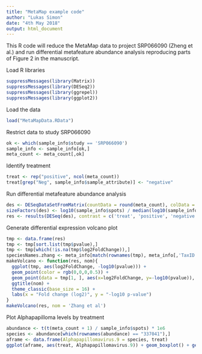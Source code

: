 ```yaml
---
title: "MetaMap example code"
author: "Lukas Simon"
date: "4th May 2018"
output: html_document
---
```


This R code will reduce the MetaMap data to project SRP066090 (Zheng et al.) and run differential metafeature abundance analysis reproducing parts of Figure 2 in the manuscript.

Load R libraries
```r
suppressMessages(library(Matrix))
suppressMessages(library(DESeq2))
suppressMessages(library(ggrepel))
suppressMessages(library(ggplot2))
```

Load the data
```r
load("MetaMapData.RData")
```

Restrict data to study SRP066090 
```r
ok <- which(sample_info$study == 'SRP066090')
sample_info <- sample_info[ok,]
meta_count <- meta_count[,ok]
```

Identify treatment
```r
treat <- rep("positive", ncol(meta_count))
treat[grep("Neg", sample_info$sample_attribute)] <- "negative"
```

Run differential metafeature abundance analysis
```r
des <- DESeqDataSetFromMatrix(countData = round(meta_count), colData = data.frame(treat = treat), design = ~ treat)
sizeFactors(des) <- log10(sample_info$spots) / median(log10(sample_info$spots))
res <- results(DESeq(des), contrast = c('treat', 'positive', 'negative'))
```

Generate differential expression volcano plot
```r
tmp <- data.frame(res)
tmp <- tmp[sort.list(tmp$pvalue),]
tmp <- tmp[which(!is.na(tmp$log2FoldChange)),]
speciesNames.zhang <- meta_info[match(rownames(tmp), meta_info[,'TaxID']), 'Species']
makeVolcano <- function(res, nom){
  ggplot(tmp, aes(log2FoldChange, -log10(pvalue))) +
  geom_point(color = rgb(0,0,0,0.5)) +
  geom_point(data = tmp[1, ], aes(x=log2FoldChange, y=-log10(pvalue)), color="red") +
  ggtitle(nom) +
  theme_classic(base_size = 16) +
  labs(x = "Fold change (log2)", y = "-log10 p-value")
}
makeVolcano(res, nom = 'Zhang et al')
```

Plot Alphapapilloma levels by treatment
```r
abundance <- t(t(meta_count + 1) / sample_info$spots) * 1e6
species <- abundance[which(rownames(abundance) == "337041"),] 
aframe <- data.frame(Alphapapillomavirus.9 = species, treat)
ggplot(aframe, aes(treat, Alphapapillomavirus.9)) + geom_boxplot() + geom_jitter(width = 0.2) + theme(axis.title.x=element_blank()) + theme(axis.text.x = element_text(angle = 90, hjust = 1))
```
